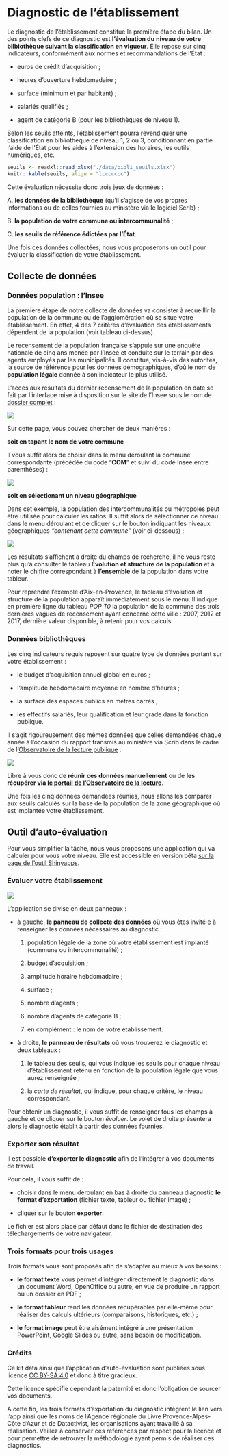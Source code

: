 # Diagnostic de l'établissement

Le diagnostic de l'établissement constitue la première étape du bilan. Un des points clefs de ce diagnostic est **l'évaluation du niveau de votre bilbiothèque suivant la classification en vigueur**. Elle repose sur cinq indicateurs, conformément aux normes et recommandations de l'État :

* euros de crédit d'acquisition ;

* heures d'ouverture hebdomadaire ;

* surface (minimum et par habitant) ;
  
* salariés qualifiés ;

* agent de catégorie B (pour les bibliothèques de niveau 1).

Selon les seuils atteints, l'établissement pourra revendiquer une classification en bibliothèque de niveau 1, 2 ou 3, conditionnant en partie l'aide de l'État pour les aides à l'extension des horaires, les outils numériques, etc.

```r

seuils <- readxl::read_xlsx("./data/bibli_seuils.xlsx")
knitr::kable(seuils, align = "lccccccc")
```

Cette évaluation nécessite donc trois jeux de données :

A. **les données de la bibliothèque** (qu'il s'agisse de vos propres informations ou de celles fournies au ministère via le logiciel Scrib) ;

B. **la population de votre commune ou intercommunalité** ;

C. **les seuils de référence édictées par l'État**.

Une fois ces données collectées, nous vous proposerons un outil pour évaluer la classification de votre établissement.


## Collecte de données

### Données population : l'Insee

La première étape de notre collecte de données va consister à recueillir la population de la commune ou de l'agglomération où se situe votre établissement. En effet, 4 des 7 critères d'évaluation des établissements dépendent de la population (voir tableau ci-dessus).


Le recensement de la population française s'appuie sur une enquête nationale de cinq ans menée par l'Insee et conduite sur le terrain par des agents employés par les municipalités. Il constitue, vis-à-vis des autorités, la source de référence pour les données démographiques, d'où le nom de **population légale** donnée à son indicateur le plus utilisé.

L'accès aux résultats du dernier recensement de la population en date se fait par l'interface mise à disposition sur le site de l'Insee sous le nom de [dossier complet](https://www.insee.fr/fr/statistiques/zones/2011101) :

![](./img/recensement_dossiercomplet.png)

Sur cette page, vous pouvez chercher de deux manières :

**soit en tapant le nom de votre commune**

Il vous suffit alors de choisir dans le menu déroulant la commune correspondante (précédée du code "**COM**" et suivi du code Insee entre parenthèses) :

![](./img/recensement_commune.png)

**soit en sélectionant un niveau géographique**

Dans cet exemple, la population des intercommunalités ou métropoles peut être utilisée pour calculer les ratios. Il suffit alors de sélectionner ce niveau dans le menu déroulant et de cliquer sur le bouton indiquant les niveaux géographiques *"contenant cette commune"* (voir ci-dessous) :

![](./img/recensement_interco.png)

Les résultats s'affichent à droite du champs de recherche, il ne vous reste plus qu'à consulter le tableau **Évolution et structure de la population** et à noter le chiffre correspondant à **l'ensemble** de la population dans votre tableur.

Pour reprendre l'exemple d'Aix-en-Provence, le tableau d'évolution et structure de la population apparaît immédiatement sous le menu. Il indique en première ligne du tableau *POP T0* la population de la commune des trois dernières vagues de recensement ayant concerné cette ville : 2007, 2012 et 2017, dernière valeur disponible, à retenir pour vos calculs.

### Données bibliothèques

Les cinq indicateurs requis reposent sur quatre type de données portant sur votre établissement :

* le budget d'acquisition annuel global en euros ;

* l'amplitude hebdomadaire moyenne en nombre d'heures ;

* la surface des espaces publics en mètres carrés ;

* les effectifs salariés, leur qualification et leur grade dans la fonction publique.

Il s'agit rigoureusement des mêmes données que celles demandées chaque année à l'occasion du rapport transmis au ministère via Scrib dans le cadre de l'[Observatoire de la lecture publique](https://www.culture.gouv.fr/Sites-thematiques/Livre-et-lecture/Bibliotheques/Observatoire-de-la-lecture-publique) :

![](./img/observatoirelecturepublique.png)

Libre à vous donc de **réunir ces données manuellement** ou de **les récupérer via [le portail de l'Observatoire de la lecture](olp.culture.fr/)**.

Une fois les cinq données demandées réunies, nous allons les comparer aux seuils calculés sur la base de la population de la zone géographique où est implantée votre établissement.


## Outil d'auto-évaluation

Pour vous simplifier la tâche, nous vous proposons une application qui va calculer pour vous votre niveau. Elle est accessible en version bêta [sur la page de l'outil Shinyapps](https://sylvain-lapoix.shinyapps.io/app_kit_data/).

### Évaluer votre établissement

![](./img/diagnostic_et_ui_vide.png)

L'application se divise en deux panneaux :

* à gauche, **le panneau de collecte des données** où vous êtes invité·e à renseigner les données nécessaires au diagnostic :

  1. population légale de la zone où votre établissement est implanté (commune ou intercommunalité) ;
  
  2. budget d'acquisition ;
  
  3. amplitude horaire hebdomadaire ;
  
  4. surface ;
  
  5. nombre d'agents ;
  
  6. nombre d'agents de catégorie B ;
  
  7. en complément : le nom de votre établissement.
  
* à droite, **le panneau de résultats** où vous trouverez le diagnostic et deux tableaux :

  1. le tableau des seuils, qui vous indique les seuils pour chaque niveau d'établissement retenu en fonction de la population légale que vous aurez renseignée ;
  
  2. la *carte de résultat*, qui indique, pour chaque critère, le niveau correspondant.

Pour obtenir un diagnostic, il vous suffit de renseigner tous les champs à gauche et de cliquer sur le bouton *évaluer*. Le volet de droite présentera alors le diagnostic établit à partir des données fournies.

### Exporter son résultat

Il est possible **d'exporter le diagnostic** afin de l'intégrer à vos documents de travail.

Pour cela, il vous suffit de :

* choisir dans le menu déroulant en bas à droite du panneau diagnostic **le format d'exportation** (fichier texte, tableur ou fichier image) ;

* cliquer sur le bouton **exporter**.

Le fichier est alors placé par défaut dans le fichier de destination des téléchargements de votre navigateur.

### Trois formats pour trois usages

Trois formats vous sont proposés afin de s'adapter au mieux à vos besoins :

* **le format texte** vous permet d'intégrer directement le diagnostic dans un document Word, OpenOffice ou autre, en vue de produire un rapport ou un dossier en PDF ;

* **le format tableur** rend les données récupérables par elle-même pour réaliser des calculs ultérieurs (comparaisons, historiques, etc.) ;

* **le format image** peut être aisément intégré à une présentation PowerPoint, Google Slides ou autre, sans besoin de modification.

### Crédits

Ce kit data ainsi que l'application d'auto-évaluation sont publiées sous licence [CC BY-SA 4.0](https://creativecommons.org/licenses/by-sa/4.0/deed.fr) et donc à titre gracieux.

Cette licence spécifie cependant la paternité et donc l'obligation de sourcer vos documents.

A cette fin, les trois formats d'exportation du diagnostic intègrent le lien vers l'app ainsi que les noms de l'Agence régionale du Livre Provence-Alpes-Côte d'Azur et de Datactivist, les organisations ayant travaillé à sa réalisation. Veillez à conserver ces références par respect pour la licence et pour permettre de retrouver la méthodologie ayant permis de réaliser ces diagnostics.